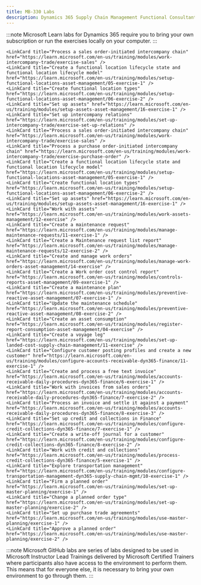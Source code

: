 ```yaml
---
title: MB-330 Labs
description: Dynamics 365 Supply Chain Management Functional Consultant (ERP)
---
```


<Tabs>
  <TabItem label="Microsoft Learn">

:::note 
Microsoft Learn labs for Dynamics 365 require you to bring your own subscription or run the exercises locally on your computer.
:::

  <CardGrid>  
    <LinkCard title="Explore Dynamics 365 Supply Chain Management" href="https://learn.microsoft.com/en-us/training/modules/get-started-supply-chain-management-dyn365-supply-chain-mgmt/14-1-exercise/?ns-enrollment-type=learningpath&ns-enrollment-id=learn-dynamics.configure-manage-products-inventory-d365-finance-ops" /> 
    <LinkCard title="Set up inventory policies for an item model group" href="https://learn.microsoft.com/en-us/training/modules/get-started-inventory-management-supply-chain/exercise/?ns-enrollment-type=learningpath&ns-enrollment-id=learn-dynamics.configure-manage-products-inventory-d365-finance-ops" /> 
    <LinkCard title="Work with inventory management" href="https://learn.microsoft.com/en-us/training/modules/get-started-inventory-management-supply-chain/exercise-create-new-warehouse-layout/?ns-enrollment-type=learningpath&ns-enrollment-id=learn-dynamics.configure-manage-products-inventory-d365-finance-ops" /> 
    <LinkCard title="Create and post an inventory journal" href="https://learn.microsoft.com/en-us/training/modules/work-inventory-management/exercise/?ns-enrollment-type=learningpath&ns-enrollment-id=learn-dynamics.configure-manage-products-inventory-d365-finance-ops" /> 
    <LinkCard title="Use the item arrival profile" href="https://learn.microsoft.com/en-us/training/modules/set-up-work-inbound-inventory-management/exercise/?ns-enrollment-type=learningpath&ns-enrollment-id=learn-dynamics.configure-manage-products-inventory-d365-finance-ops" /> 
    <LinkCard title="Use the ABC classification report" href="https://learn.microsoft.com/en-us/training/modules/use-inventory-reports-dyn365-supply-chain-mgmt/6-exercise-1/?ns-enrollment-type=learningpath&ns-enrollment-id=learn-dynamics.configure-manage-products-inventory-d365-finance-ops" /> 
    <LinkCard title="Use the Physical inventory by inventory dimension report" href="https://learn.microsoft.com/en-us/training/modules/use-inventory-reports-dyn365-supply-chain-mgmt/7-exercise-2/?ns-enrollment-type=learningpath&ns-enrollment-id=learn-dynamics.configure-manage-products-inventory-d365-finance-ops" /> 
    <LinkCard title="Export a report to Microsoft Excel" href="https://learn.microsoft.com/en-us/training/modules/use-inventory-reports-dyn365-supply-chain-mgmt/7-2-exercise-3/?ns-enrollment-type=learningpath&ns-enrollment-id=learn-dynamics.configure-manage-products-inventory-d365-finance-ops" /> 
    <LinkCard title="Create a product and product master" href="https://learn.microsoft.com/en-us/training/modules/create-products-product-masters-dyn365-supply-chain-mgmt/9-exercise-1/?ns-enrollment-type=learningpath&ns-enrollment-id=learn-dynamics.configure-manage-products-inventory-d365-finance-ops" /> 
    <LinkCard title="Create a BOM in the BOM Designer" href="https://learn.microsoft.com/en-us/training/modules/create-bill-materials-dyn365-supply-chain-mgmt/6-exercise-1/?ns-enrollment-type=learningpath&ns-enrollment-id=learn-dynamics.configure-manage-products-inventory-d365-finance-ops" /> 
    <LinkCard title="Explore production control" href="https://learn.microsoft.com/en-us/training/modules/get-started-production-control-dyn365-supply-chain-mgmt/12-exercise-1/?ns-enrollment-type=learningpath&ns-enrollment-id=learn-dynamics.configure-and-use-discrete-manufacturing-in-d365-finance-ops" /> 
    <LinkCard title="Create a BOM without a version" href="https://learn.microsoft.com/en-us/training/modules/get-started-discrete-manufacturing-dyn365-supply-chain-mgmt/8-exercise-1/?ns-enrollment-type=learningpath&ns-enrollment-id=learn-dynamics.configure-and-use-discrete-manufacturing-in-d365-finance-ops" /> 
    <LinkCard title="Create a BOM with a version" href="https://learn.microsoft.com/en-us/training/modules/get-started-discrete-manufacturing-dyn365-supply-chain-mgmt/10-exercise-3/?ns-enrollment-type=learningpath&ns-enrollment-id=learn-dynamics.configure-and-use-discrete-manufacturing-in-d365-finance-ops" /> 
    <LinkCard title="Create and process a production order" href="https://learn.microsoft.com/en-us/training/modules/get-started-discrete-manufacturing-dyn365-supply-chain-mgmt/11-exercise-4/?ns-enrollment-type=learningpath&ns-enrollment-id=learn-dynamics.configure-and-use-discrete-manufacturing-in-d365-finance-ops" /> 
    <LinkCard title="Set up operations and routes" href="https://learn.microsoft.com/en-us/training/modules/set-up-use-discrete-manufacturing-routes/exercise/?ns-enrollment-type=learningpath&ns-enrollment-id=learn-dynamics.configure-and-use-discrete-manufacturing-in-d365-finance-ops" /> 
    <LinkCard title="Analyze BOM costs by using the costing sheet" href="https://learn.microsoft.com/en-us/training/modules/work-costing-sheet-dyn365-supply-chain-mgmt/09-analyze-bom-costs/?ns-enrollment-type=learningpath&ns-enrollment-id=learn-dynamics.configure-and-use-discrete-manufacturing-in-d365-finance-ops" /> 
    <LinkCard title="Start a discrete production order" href="https://learn.microsoft.com/en-us/training/modules/work-capacity-planning-scheduling-discrete-dyn365-supply-chain-mgmt/9-exercise-1/?ns-enrollment-type=learningpath&ns-enrollment-id=learn-dynamics.configure-and-use-discrete-manufacturing-in-d365-finance-ops" /> 
    <LinkCard title="Run a resource schedule" href="https://learn.microsoft.com/en-us/training/modules/work-capacity-planning-scheduling-discrete-dyn365-supply-chain-mgmt/10-exercise-2/?ns-enrollment-type=learningpath&ns-enrollment-id=learn-dynamics.configure-and-use-discrete-manufacturing-in-d365-finance-ops" /> 
    <LinkCard title="Manufacturing execution" href="https://learn.microsoft.com/en-us/training/modules/work-manufacturing-execution-dyn365-supply-chain-mgmt/7-exercise/?ns-enrollment-type=learningpath&ns-enrollment-id=learn-dynamics.configure-and-use-discrete-manufacturing-in-d365-finance-ops" /> 
    <LinkCard title="Set up components" href="https://learn.microsoft.com/en-us/training/modules/set-up-configurable-products/exercise-set-up/?ns-enrollment-type=learningpath&ns-enrollment-id=learn-dynamics.configure-and-use-discrete-manufacturing-in-d365-finance-ops" /> 
    <LinkCard title="Create a product configuration model" href="https://learn.microsoft.com/en-us/training/modules/set-up-configurable-products/exercise-create/?ns-enrollment-type=learningpath&ns-enrollment-id=learn-dynamics.configure-and-use-discrete-manufacturing-in-d365-finance-ops" /> 
    <LinkCard title="Add components and constraints to a configuration model" href="https://learn.microsoft.com/en-us/training/modules/set-up-configurable-products/exercise-add/?ns-enrollment-type=learningpath&ns-enrollment-id=learn-dynamics.configure-and-use-discrete-manufacturing-in-d365-finance-ops" /> 
    <LinkCard title="Release a product configuration model" href="https://learn.microsoft.com/en-us/training/modules/validate-release-production-configuration/exercise/?ns-enrollment-type=learningpath&ns-enrollment-id=learn-dynamics.configure-and-use-discrete-manufacturing-in-d365-finance-ops" /> 
    <LinkCard title="Add a configurable product to a sales order line" href="https://learn.microsoft.com/en-us/training/modules/work-with-configurable-products/exercise/?ns-enrollment-type=learningpath&ns-enrollment-id=learn-dynamics.configure-and-use-discrete-manufacturing-in-d365-finance-ops" /> 
    <LinkCard title="Configure warehouse management" href="https://learn.microsoft.com/en-us/training/modules/configure-warehouse-management-dyn365-supply-chain-mgmt/7-exercise-1/?ns-enrollment-type=learningpath&ns-enrollment-id=learn-dynamics.configure-work-warehouse-management-d365-finance-ops" /> 
    <LinkCard title="Register a load where items are missing" href="https://learn.microsoft.com/en-us/training/modules/inbound-operations-supply-chain-management/exercise/?ns-enrollment-type=learningpath&ns-enrollment-id=learn-dynamics.configure-work-warehouse-management-d365-finance-ops" /> 
    <LinkCard title="Set up a cluster profile" href="https://learn.microsoft.com/en-us/training/modules/outbound-operations-supply-chain-management/exercise/?ns-enrollment-type=learningpath&ns-enrollment-id=learn-dynamics.configure-work-warehouse-management-d365-finance-ops" /> 
    <LinkCard title="Create a cycle counting plan" href="https://learn.microsoft.com/en-us/training/modules/execute-across-warehouse-supply-chain-management/exercise/?ns-enrollment-type=learningpath&ns-enrollment-id=learn-dynamics.configure-work-warehouse-management-d365-finance-ops" /> 
    <LinkCard title="Set up a detour for a step in a task flow" href="https://learn.microsoft.com/en-us/training/modules/warehouse-mobile-configuration-supply-chain-management/exercise/?ns-enrollment-type=learningpath&ns-enrollment-id=learn-dynamics.configure-work-warehouse-management-d365-finance-ops" /> 
    <LinkCard title="Configure warehouse management" href="https://learn.microsoft.com/en-us/training/modules/configure-warehouse-management-dyn365-supply-chain-mgmt/7-exercise-1/?ns-enrollment-type=learningpath&ns-enrollment-id=learn-dynamics.use-warehouse-in-manufacturing-dyn365-fo" /> 
    <LinkCard title="Register a load where items are missing" href="https://learn.microsoft.com/en-us/training/modules/inbound-operations-supply-chain-management/exercise/?ns-enrollment-type=learningpath&ns-enrollment-id=learn-dynamics.use-warehouse-in-manufacturing-dyn365-fo" /> 
    <LinkCard title="Set up a cluster profile" href="https://learn.microsoft.com/en-us/training/modules/outbound-operations-supply-chain-management/exercise/?ns-enrollment-type=learningpath&ns-enrollment-id=learn-dynamics.use-warehouse-in-manufacturing-dyn365-fo" /> 
    <LinkCard title="Create a cycle counting plan" href="https://learn.microsoft.com/en-us/training/modules/execute-across-warehouse-supply-chain-management/exercise/?ns-enrollment-type=learningpath&ns-enrollment-id=learn-dynamics.use-warehouse-in-manufacturing-dyn365-fo" /> 
    <LinkCard title="Set up a detour for a step in a task flow" href="https://learn.microsoft.com/en-us/training/modules/warehouse-mobile-configuration-supply-chain-management/exercise/?ns-enrollment-type=learningpath&ns-enrollment-id=learn-dynamics.use-warehouse-in-manufacturing-dyn365-fo" /> 
    <LinkCard title="Work with warehouse management in manufacturing" href="https://learn.microsoft.com/en-us/training/modules/manufacture-warehouse-mgmt-dyn365-supply-chain-mgmt/07-exercise/?ns-enrollment-type=learningpath&ns-enrollment-id=learn-dynamics.use-warehouse-in-manufacturing-dyn365-fo" /> 
    <LinkCard title="Set up demo data for the sample scenario" href="https://learn.microsoft.com/en-us/training/modules/get-started-engineering-change-management/05-exercise-set-up-demo-data/?ns-enrollment-type=learningpath&ns-enrollment-id=learn-dynamics.manage-product-version-engineering-change-management" /> 
    <LinkCard title="Create a new engineering product" href="https://learn.microsoft.com/en-us/training/modules/get-started-engineering-change-management/06-exercise-create-engineering-product/?ns-enrollment-type=learningpath&ns-enrollment-id=learn-dynamics.manage-product-version-engineering-change-management" /> 
    <LinkCard title="Release an engineering product to a local company" href="https://learn.microsoft.com/en-us/training/modules/get-started-engineering-change-management/07-exercise-release-engineering-product/?ns-enrollment-type=learningpath&ns-enrollment-id=learn-dynamics.manage-product-version-engineering-change-management" /> 
    <LinkCard title="Review and accept the product before you release it in the local company" href="https://learn.microsoft.com/en-us/training/modules/get-started-engineering-change-management/08-exercise-review-product/?ns-enrollment-type=learningpath&ns-enrollment-id=learn-dynamics.manage-product-version-engineering-change-management" /> 
    <LinkCard title="Use the product in transactions in the local company" href="https://learn.microsoft.com/en-us/training/modules/get-started-engineering-change-management/09-exercise-product-transactions/?ns-enrollment-type=learningpath&ns-enrollment-id=learn-dynamics.manage-product-version-engineering-change-management" /> 
    <LinkCard title="Add the engineering product to a sales order" href="https://learn.microsoft.com/en-us/training/modules/get-started-engineering-change-management/10-exercise-add-product-sales-order/?ns-enrollment-type=learningpath&ns-enrollment-id=learn-dynamics.manage-product-version-engineering-change-management" /> 
    <LinkCard title="Request changes in the engineering product" href="https://learn.microsoft.com/en-us/training/modules/get-started-engineering-change-management/11-exercise-request-changes/?ns-enrollment-type=learningpath&ns-enrollment-id=learn-dynamics.manage-product-version-engineering-change-management" /> 
    <LinkCard title="Make changes to the product by using an engineering change order" href="https://learn.microsoft.com/en-us/training/modules/get-started-engineering-change-management/12-exercise-change-product/?ns-enrollment-type=learningpath&ns-enrollment-id=learn-dynamics.manage-product-version-engineering-change-management" /> 
    <LinkCard title="Release the changed product" href="https://learn.microsoft.com/en-us/training/modules/get-started-engineering-change-management/13-exercise-release-product/?ns-enrollment-type=learningpath&ns-enrollment-id=learn-dynamics.manage-product-version-engineering-change-management" /> 
    <LinkCard title="Create and release an engineering product" href="https://learn.microsoft.com/en-us/training/modules/manage-discrete-bom-route-versioned-products-supply-chain-management/9-exercise/?ns-enrollment-type=learningpath&ns-enrollment-id=learn-dynamics.manage-product-version-engineering-change-management" /> 
    <LinkCard title="Create an engineering change request" href="https://learn.microsoft.com/en-us/training/modules/request-changes-products-engineering-change-management-supply-chain-management/4-exercise/?ns-enrollment-type=learningpath&ns-enrollment-id=learn-dynamics.manage-product-version-engineering-change-management" /> 
    <LinkCard title="Work with procure-to-purchase processes" href="https://learn.microsoft.com/en-us/training/modules/configure-perform-procure-purchase-dyn365-supply-chain-mgmt/9-exercise-1" /> 
    
    <LinkCard title="Process a sales order-initiated intercompany chain" href="https://learn.microsoft.com/en-us/training/modules/work-intercompany-trade/exercise-sales" /> 
    <LinkCard title="Create a functional location lifecycle state and functional location lifecycle model" href="https://learn.microsoft.com/en-us/training/modules/setup-functional-locations-asset-management/05-exercise-1" /> 
    <LinkCard title="Create functional location types" href="https://learn.microsoft.com/en-us/training/modules/setup-functional-locations-asset-management/06-exercise-2" /> 
    <LinkCard title="Set up assets" href="https://learn.microsoft.com/en-us/training/modules/setup-assets-asset-management/16-exercise-1" /> 
    <LinkCard title="Set up intercompany relations" href="https://learn.microsoft.com/en-us/training/modules/set-up-intercompany-trade/exercise-set-up-relations" /> 
    <LinkCard title="Process a sales order-initiated intercompany chain" href="https://learn.microsoft.com/en-us/training/modules/work-intercompany-trade/exercise-sales" /> 
    <LinkCard title="Process a purchase order-initiated intercompany chain" href="https://learn.microsoft.com/en-us/training/modules/work-intercompany-trade/exercise-purchase-order" /> 
    <LinkCard title="Create a functional location lifecycle state and functional location lifecycle model" href="https://learn.microsoft.com/en-us/training/modules/setup-functional-locations-asset-management/05-exercise-1" /> 
    <LinkCard title="Create functional location types" href="https://learn.microsoft.com/en-us/training/modules/setup-functional-locations-asset-management/06-exercise-2" /> 
    <LinkCard title="Set up assets" href="https://learn.microsoft.com/en-us/training/modules/setup-assets-asset-management/16-exercise-1" /> 
    <LinkCard title="Work with assets" href="https://learn.microsoft.com/en-us/training/modules/work-assets-management/12-exercise" /> 
    <LinkCard title="Create a maintenance request" href="https://learn.microsoft.com/en-us/training/modules/manage-maintenance-requests/11-exercise-1" /> 
    <LinkCard title="Create a Maintenance request list report" href="https://learn.microsoft.com/en-us/training/modules/manage-maintenance-requests/12-exercise-2" /> 
    <LinkCard title="Create and manage work orders" href="https://learn.microsoft.com/en-us/training/modules/manage-work-orders-asset-management/14-exercise" /> 
    <LinkCard title="Create a Work order cost control report" href="https://learn.microsoft.com/en-us/training/modules/controls-reports-asset-management/09-exercise-1" /> 
    <LinkCard title="Create a maintenance plan" href="https://learn.microsoft.com/en-us/training/modules/preventive-reactive-asset-management/07-exercise-1" /> 
    <LinkCard title="Update the maintenance schedule" href="https://learn.microsoft.com/en-us/training/modules/preventive-reactive-asset-management/08-exercise-2" /> 
    <LinkCard title="Create an asset consumption" href="https://learn.microsoft.com/en-us/training/modules/register-report-consumption-asset-management/04-exercise" /> 
    <LinkCard title="Create a voyage leg" href="https://learn.microsoft.com/en-us/training/modules/set-up-landed-cost-supply-chain-management/11-exercise" /> 
    <LinkCard title="Configure customer posting profiles and create a new customer" href="https://learn.microsoft.com/en-us/training/modules/configure-accounts-receivable-dyn365-finance/11-exercise-1" /> 
    <LinkCard title="Create and process a free text invoice" href="https://learn.microsoft.com/en-us/training/modules/accounts-receivable-daily-procedures-dyn365-finance/6-exercise-1" /> 
    <LinkCard title="Work with invoices from sales orders" href="https://learn.microsoft.com/en-us/training/modules/accounts-receivable-daily-procedures-dyn365-finance/7-exercise-2" /> 
    <LinkCard title="Process an invoice and settle it against a payment" href="https://learn.microsoft.com/en-us/training/modules/accounts-receivable-daily-procedures-dyn365-finance/8-exercise-3" /> 
    <LinkCard title="Set up credit and collections in Finance" href="https://learn.microsoft.com/en-us/training/modules/configure-credit-collections-dyn365-finance/7-exercise-1" /> 
    <LinkCard title="Create a write-off journal for a customer" href="https://learn.microsoft.com/en-us/training/modules/configure-credit-collections-dyn365-finance/8-exercise-2" /> 
    <LinkCard title="Work with credit and collections" href="https://learn.microsoft.com/en-us/training/modules/process-credit-collections-dyn365-finance/5-exercise-1" /> 
    <LinkCard title="Explore transportation management" href="https://learn.microsoft.com/en-us/training/modules/configure-transportation-management-dyn365-supply-chain-mgmt/10-exercise-1" /> 
    <LinkCard title="Firm a planned order" href="https://learn.microsoft.com/en-us/training/modules/set-up-master-planning/exercise-1" /> 
    <LinkCard title="Change a planned order type" href="https://learn.microsoft.com/en-us/training/modules/set-up-master-planning/exercise-2" /> 
    <LinkCard title="Set up purchase trade agreements" href="https://learn.microsoft.com/en-us/training/modules/use-master-planning/exercise-1" /> 
    <LinkCard title="Approve a planned order" href="https://learn.microsoft.com/en-us/training/modules/use-master-planning/exercise-2" /> 
  </CardGrid>
  </TabItem>

  <TabItem label="Microsoft GitHub">

:::note 
Microsoft GitHub labs are series of labs designed to be used in Microsoft Instructor Lead Trainings delivered by Microsoft Certified Trainers where participants also have access to the environment to perform them. This means that for everyone else, it is necessary to bring your own environment to go through them. 
:::

  <CardGrid>
    <LinkCard title="Case Study 0 Intro" href="https://github.com/MicrosoftLearning/MB-330-Microsoft-Dynamics-365-Supply-Chain-Management/blob/master/Instructions/Labs/Case%20Study%200%20Intro.md" /> 
    <LinkCard title="Case Study 1 Prod Mgmt EX 1 to 4" href="https://github.com/MicrosoftLearning/MB-330-Microsoft-Dynamics-365-Supply-Chain-Management/blob/master/Instructions/Labs/Case%20Study%201%20Prod%20Mgmt%20EX%201%20to%204.md" /> 
    <LinkCard title="Case Study 2A Inventory EX 1 to 4" href="https://github.com/MicrosoftLearning/MB-330-Microsoft-Dynamics-365-Supply-Chain-Management/blob/master/Instructions/Labs/Case%20Study%202A%20Inventory%20EX%201%20to%204.md" /> 
    <LinkCard title="Case Study 2B Quality EX 1 to 5" href="https://github.com/MicrosoftLearning/MB-330-Microsoft-Dynamics-365-Supply-Chain-Management/blob/master/Instructions/Labs/Case%20Study%202B%20Quality%20EX%201%20to%205.md" /> 
    <LinkCard title="Case Study 2C Asset Mgmt EX 1 to 5" href="https://github.com/MicrosoftLearning/MB-330-Microsoft-Dynamics-365-Supply-Chain-Management/blob/master/Instructions/Labs/Case%20Study%202C%20Asset%20Mgmt%20EX%201%20to%205.md" /> 
    <LinkCard title="Case Study 3A Proc EX 1 to 10" href="https://github.com/MicrosoftLearning/MB-330-Microsoft-Dynamics-365-Supply-Chain-Management/blob/master/Instructions/Labs/Case%20Study%203A%20Proc%20EX%201%20to%2010.md" /> 
    <LinkCard title="Case Study 3B Landed cost EX 1 to 3" href="https://github.com/MicrosoftLearning/MB-330-Microsoft-Dynamics-365-Supply-Chain-Management/blob/master/Instructions/Labs/Case%20Study%203B%20Landed%20cost%20EX%201%20to%203.md" /> 
    <LinkCard title="Case Study 3C Sales EX 1 to 4" href="https://github.com/MicrosoftLearning/MB-330-Microsoft-Dynamics-365-Supply-Chain-Management/blob/master/Instructions/Labs/Case%20Study%203C%20Sales%20EX%201%20to%204.md" /> 
    <LinkCard title="Case Study 4A WMS EX 1 to 14" href="https://github.com/MicrosoftLearning/MB-330-Microsoft-Dynamics-365-Supply-Chain-Management/blob/master/Instructions/Labs/Case%20Study%204A%20WMS%20EX%201%20to%2014.md" /> 
    <LinkCard title="Case Study 4B Transpo EX 1 to 6" href="https://github.com/MicrosoftLearning/MB-330-Microsoft-Dynamics-365-Supply-Chain-Management/blob/master/Instructions/Labs/Case%20Study%204B%20Transpo%20EX%201%20to%206.md" /> 
    <LinkCard title="Case Study 5 Master planning EX 1 to 2" href="https://github.com/MicrosoftLearning/MB-330-Microsoft-Dynamics-365-Supply-Chain-Management/blob/master/Instructions/Labs/Case%20Study%205%20Master%20planning%20EX%201%20to%202.md" /> 
  </CardGrid>
  </TabItem>
</Tabs>